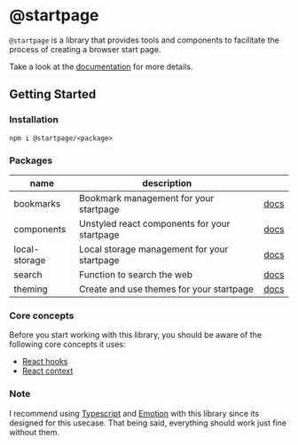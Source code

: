 
<DocsLogo />

# @startpage

`@startpage` is a library that provides tools and components to facilitate the process of creating a browser start page.

Take a look at the [documentation](https://prettycoffee.github.io/startpage/) for more details.

## Getting Started

### Installation

```
npm i @startpage/<package>
```

### Packages

| name          | description                                  |                                                                  |
| ------------- | -------------------------------------------- | ---------------------------------------------------------------- |
| bookmarks     | Bookmark management for your startpage       | [docs](https://prettycoffee.github.io/startpage/#/bookmarks)     |
| components    | Unstyled react components for your startpage | [docs](https://prettycoffee.github.io/startpage/#/components)    |
| local-storage | Local storage management for your startpage  | [docs](https://prettycoffee.github.io/startpage/#/local-storage) |
| search        | Function to search the web                   | [docs](https://prettycoffee.github.io/startpage/#/search)        |
| theming       | Create and use themes for your startpage     | [docs](https://prettycoffee.github.io/startpage/#/theming)       |

### Core concepts

Before you start working with this library, you should be aware of the following core concepts it uses:

- [React hooks](https://reactjs.org/docs/hooks-intro.html)
- [React context](https://reactjs.org/docs/context.html)

### Note

I recommend using [Typescript](https://www.typescriptlang.org/) and [Emotion](https://emotion.sh/docs/introduction) with this library since its designed for this usecase. That being said, everything should work just fine without them.
